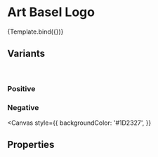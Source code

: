 <!--- ArtBaselLogo.stories.mdx --->



<Meta
  title="Components/Utils/Logos/Paris Plus"
  component={ParisPlusLogo}
  decorators={[withDesign]}
/>

# Art Basel Logo



<Canvas>
  <Story
    name="Paris Plus"
    args={{
      variant: 'positive',
      width: 115,
      height: 50,
    }}
    argTypes={argTypes}
    parameters={{
      design: {
        name: 'Figma Design',
        type: 'figma',
        url: 'https://www.figma.com/file/TENnOP4K38G6r3vDL3emCP/AB---Style-Guide?node-id=12760%3A229681',
      },
    }}
  >
    {Template.bind({})}
  </Story>
</Canvas>

## Variants

<br />

### Positive

<Canvas>
  <ParisPlusLogo variant="positive" />
</Canvas>

### Negative

<Canvas
  style={{
    backgroundColor: '#1D2327',
  }}
>
  <ParisPlusLogo variant="negative" />
</Canvas>

## Properties

<ArgsTable of={ParisPlusLogo} />
